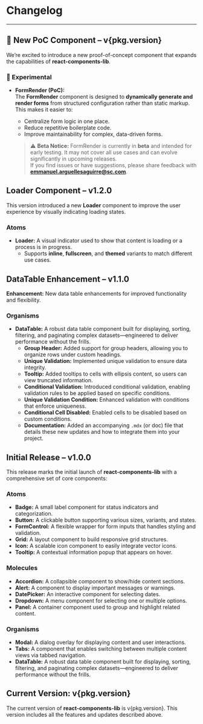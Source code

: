 
<Meta title="Changelog" />

# Changelog
---
## 🚀 New PoC Component – v{pkg.version}
We’re excited to introduce a new proof-of-concept component that expands the capabilities of **react-components-lib**.

### 🚧 Experimental
- **FormRender (PoC):**  
  The **FormRender** component is designed to **dynamically generate and render forms** from structured configuration rather than static markup. This makes it easier to:
  - Centralize form logic in one place.
  - Reduce repetitive boilerplate code.
  - Improve maintainability for complex, data-driven forms.  

  > ⚠️ **Beta Notice:** FormRender is currently in **beta** and intended for early testing. It may not cover all use cases and can evolve significantly in upcoming releases.  
  If you find issues or have suggestions, please share feedback with **emmanuel.arguellesaguirre@sc.com**.



## Loader Component – v1.2.0
This version introduced a new **Loader** component to improve the user experience by visually indicating loading states.

### Atoms
- **Loader:** A visual indicator used to show that content is loading or a process is in progress.  
  - Supports **inline**, **fullscreen**, and **themed** variants to match different use cases.



## DataTable Enhancement – v1.1.0
**Enhancement:** New data table enhancements for improved functionality and flexibility.

### Organisms
- **DataTable:** A robust data table component built for displaying, sorting, filtering, and paginating complex datasets—engineered to deliver performance without the frills.
  - **Group Header:** Added support for group headers, allowing you to organize rows under custom headings.
  - **Unique Validation:** Implemented unique validation to ensure data integrity.
  - **Tooltip:** Added tooltips to cells with ellipsis content, so users can view truncated information.
  - **Conditional Validation:** Introduced conditional validation, enabling validation rules to be applied based on specific conditions.
  - **Unique Validation Condition:** Enhanced validation with conditions that enforce uniqueness.
  - **Conditional Cell Disabled:** Enabled cells to be disabled based on custom conditions.
  - **Documentation:** Added an accompanying `.mdx` (or doc) file that details these new updates and how to integrate them into your project.



## Initial Release – v1.0.0
This release marks the initial launch of **react-components-lib** with a comprehensive set of core components:

### Atoms
- **Badge:** A small label component for status indicators and categorization.
- **Button:** A clickable button supporting various sizes, variants, and states.
- **FormControl:** A flexible wrapper for form inputs that handles styling and validation.
- **Grid:** A layout component to build responsive grid structures.
- **Icon:** A scalable icon component to easily integrate vector icons.
- **Tooltip:** A contextual information popup that appears on hover.

### Molecules
- **Accordion:** A collapsible component to show/hide content sections.
- **Alert:** A component to display important messages or warnings.
- **DatePicker:** An interactive component for selecting dates.
- **Dropdown:** A menu component for selecting one or multiple options.
- **Panel:** A container component used to group and highlight related content.

### Organisms
- **Modal:** A dialog overlay for displaying content and user interactions.
- **Tabs:** A component that enables switching between multiple content views via tabbed navigation.
- **DataTable:** A robust data table component built for displaying, sorting, filtering, and paginating complex datasets—engineered to deliver performance without the frills.



## Current Version: v{pkg.version}
The current version of **react-components-lib** is v{pkg.version}. This version includes all the features and updates described above.

